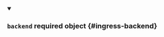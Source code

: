 
<details className="config-field" data-expandable="false" open>
<summary>

### `backend` <span class="config-field-required" data-required="false">required</span> <span class="config-field-type">object</span> <span class="config-field-default"></span> <span class="config-field-enum"></span> {#ingress-backend}



</summary>



</details>
